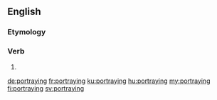 ==English==

===Etymology===
{{suffix|portray|ing|lang=en}}

===Verb===
{{head|en|verb form}}

# {{present participle of|portray|lang=en}}

[[de:portraying]]
[[fr:portraying]]
[[ku:portraying]]
[[hu:portraying]]
[[my:portraying]]
[[fi:portraying]]
[[sv:portraying]]